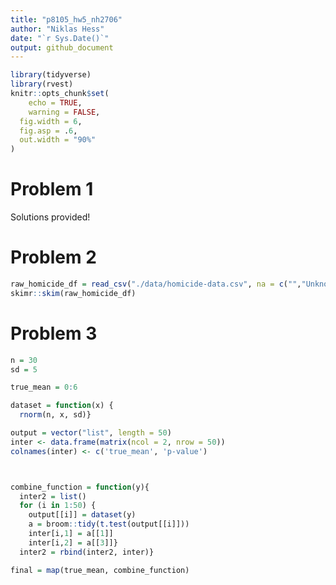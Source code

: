 ```yaml
---
title: "p8105_hw5_nh2706"
author: "Niklas Hess"
date: "`r Sys.Date()`"
output: github_document
---
```


```r
library(tidyverse)
library(rvest)
knitr::opts_chunk$set(
	echo = TRUE,
	warning = FALSE,
  fig.width = 6,
  fig.asp = .6,
  out.width = "90%"
)
```

# Problem 1 

Solutions provided!


# Problem 2

```r
raw_homicide_df = read_csv("./data/homicide-data.csv", na = c("","Unknown"))
skimr::skim(raw_homicide_df)
```


# Problem 3

```r

n = 30
sd = 5

true_mean = 0:6

dataset = function(x) {
  rnorm(n, x, sd)}

output = vector("list", length = 50)
inter <- data.frame(matrix(ncol = 2, nrow = 50))
colnames(inter) <- c('true_mean', 'p-value')



combine_function = function(y){
  inter2 = list()
  for (i in 1:50) {
    output[[i]] = dataset(y)
    a = broom::tidy(t.test(output[[i]]))
    inter[i,1] = a[[1]]
    inter[i,2] = a[[3]]}
  inter2 = rbind(inter2, inter)}

final = map(true_mean, combine_function)
```




